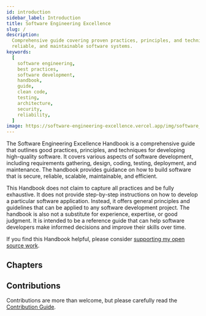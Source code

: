 ```yaml
---
id: introduction
sidebar_label: Introduction
title: Software Engineering Excellence
slug: /
description:
  Comprehensive guide covering proven practices, principles, and techniques for developing high-quality, secure,
  reliable, and maintainable software systems.
keywords:
  [
    software engineering,
    best practices,
    software development,
    handbook,
    guide,
    clean code,
    testing,
    architecture,
    security,
    reliability,
  ]
image: https://software-engineering-excellence.vercel.app/img/software_engineering_excellence.png
---
```


The Software Engineering Excellence Handbook is a comprehensive guide that outlines good practices, principles, and
techniques for developing high-quality software. It covers various aspects of software development, including
requirements gathering, design, coding, testing, deployment, and maintenance. The handbook provides guidance on how to
build software that is secure, reliable, scalable, maintainable, and efficient.

This Handbook does not claim to capture all practices and be fully exhaustive. It does not provide step-by-step
instructions on how to develop a particular software application. Instead, it offers general principles and guidelines
that can be applied to any software development project. The handbook is also not a substitute for experience,
expertise, or good judgment. It is intended to be a reference guide that can help software developers make informed
decisions and improve their skills over time.

If you find this Handbook helpful, please consider
[supporting my open source work](https://github.com/sponsors/tobiasbueschel).

## Chapters


<ChapterList />

## Contributions

Contributions are more than welcome, but please carefully read the
[Contribution Guide](https://github.com/software-engineering-excellence/handbook/blob/main/CONTRIBUTING.md).
